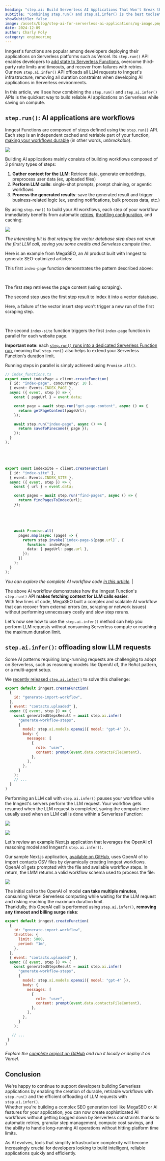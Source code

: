 ```yaml
---
heading: "step.ai: Build Serverless AI Applications That Won't Break the Bank"
subtitle: "Combining step.run() and step.ai.infer() is the best toolset to build reliable AI applications on Serverless while saving on compute."
showSubtitle: false
image: /assets/blog/step-ai-for-serverless-ai-applications/og-image.png
date: 2024-12-09
author: Charly Poly
category: engineering
---
```


Inngest's functions are popular among developers deploying their applications on Serverless platforms such as Vercel. Its `step.run()` API enables developers to [add state to Serverless Functions](https://www.youtube.com/watch?v=sDZ1HINJPgA), overcome third-party rate limits and timeouts, and recover from failures with retries.  
Our new `step.ai.infer()` API offloads all LLM requests to Inngest's infrastructure, removing all duration constraints when developing AI applications in Serverless environments.

In this article, we'll see how combining the `step.run()` and `step.ai.infer()` APIs is the quickest way to build reliable AI applications on Serverless while saving on compute.

## `step.run()`: AI applications are workflows

Inngest Functions are composed of steps defined using the `step.run()` API. Each step is an independent cached and retriable part of your function, [making your workflows durable](https://www.inngest.com/blog/durable-functions-a-visual-javascript-primer) (in other words, *unbreakable*).

![](/assets/blog/step-ai-for-serverless-ai-applications/step-run.png)

Building AI applications mainly consists of building workflows composed of 3 primary types of steps:

1. **Gather context for the LLM**: Retrieve data, generate embeddings, preprocess user data (ex, uploaded files)  
2. **Perform LLM calls**: single-shot prompts, prompt chaining, or agentic workflows  
3. **Process the generated results**: save the generated result and trigger business-related logic (ex, sending notifications, bulk process data, etc.)

By using `step.run()` to build your AI workflows, each step of your workflow immediately benefits from automatic [retries](https://www.inngest.com/docs/features/inngest-functions/error-retries/retries), [throttling configuration](https://www.inngest.com/docs/guides/throttling), and caching:

![](/assets/blog/step-ai-for-serverless-ai-applications/ai-workflow.png)

*The interesting bit is that retrying the vector database step does not rerun the first LLM call, saving you some credits and Serveless compute time.*

Here is an example from MegaSEO, an AI product built with Inngest to generate SEO-optimized articles:

<div className="flex gap-4">


<div className="max-w-64">

This first `index-page` function demonstrates the pattern described above:

<br />

The first step retrieves the page content (using scraping). 


The second step uses the first step result to index it into a vector database. 


Here, a failure of the vector insert step won't trigger a new run of the first scraping step.

<br />

The second `index-site` function triggers the first `index-page` function in parallel for each website page. 

**Important note**: each [`step.run()` runs into a dedicated Serverless Function run](https://www.inngest.com/blog/durable-functions-a-visual-javascript-primer#under-the-hood), meaning that `step.run()` also helps to extend your Serverless Function's duration limit.

Running steps in parallel is simply achieved using `Promise.all()`.

</div>


<div>

```typescript
// index_functions.ts
export const indexPage = client.createFunction(
  { id: "index-page", concurrency: 10 },
  { event: Events.INDEX_PAGE },
  async ({ event, step }) => {
    const { pageUrl } = event.data;

    const page = await step.run("get-page-content", async () => {
      return getPageContent(pageUrl);
    });

    await step.run("index-page", async () => {
      return saveToPinecone({ page });
    });
  }
);





export const indexSite = client.createFunction(
  { id: "index-site" },
  { event: Events.INDEX_SITE },
  async ({ event, step }) => {
    const { url } = event.data;

    const pages = await step.run("find-pages", async () => {
      return findPagesToIndex(url);
    });





    await Promise.all(
      pages.map(async (page) => {
        return step.invoke(`index-page-${page.url}`, {
          function: indexPage,
          data: { pageUrl: page.url },
        });
      })
    );
  }
);
```

</div>

</div>


*You can explore the complete AI workflow code [in this article](https://www.inngest.com/blog/next-generation-ai-workflows).* |


The above AI workflow demonstrates how the Inngest Function's `step.run()` API **makes fetching context for LLM calls easier**.  
With few lines of code, MegaSEO built a complex and scalable AI workflow that can recover from external errors (ex, scraping or network issues) without performing unnecessary costly and slow step reruns.

Let's now see how to use the `step.ai.infer()` method can help you perform LLM requests without consuming Serverless compute or reaching the maximum duration limit.

## `step.ai.infer()`: offloading slow LLM requests

Some AI patterns requiring long-running requests are challenging to adopt on Serverless, such as reasoning models like OpenAI o1, the ReAct pattern, or a multi-agent setup.

We [recently released `step.ai.infer()`](https://www.inngest.com/blog/ai-orchestration-with-agentkit-step-ai) to solve this challenge:

```javascript
export default inngest.createFunction(
  {
    id: "generate-import-workflow",
  },
  { event: "contacts.uploaded" },
  async ({ event, step }) => {
    const generatedStepsResult = await step.ai.infer(
      "generate-workflow-steps",
      {
        model: step.ai.models.openai({ model: "gpt-4" }),
        body: {
          messages: [
            {
              role: "user",
              content: prompt(event.data.contactsFileContent),
            },
          ],
        },
      }
    );
    // ...
  }
)
```

Performing an LLM call with `step.ai.infer()` pauses your workflow while the Inngest's servers perform the LLM request. Your workflow gets resumed when the LLM request is completed, saving the compute time usually used when an LLM call is done within a Serverless Function:

![](/assets/blog/step-ai-for-serverless-ai-applications/without-step-ai-infer.png)

![](/assets/blog/step-ai-for-serverless-ai-applications/with-step-ai-infer.png)

Let's review an example Next.js application that leverages the OpenAI o1 reasoning model and Inngest's `step.ai.infer()`.

Our sample Next.js application, [available on GitHub](https://github.com/inngest/vercel-ai-o1-preview-crm-agent/tree/step-ai), uses OpenAI o1 to import contacts CSV files by dynamically creating Inngest workflows. OpenAI o1 gets prompted with the file and available workflow steps. In return, the LMM returns a valid workflow schema used to process the file:  

![](/assets/blog/step-ai-for-serverless-ai-applications/nextjs-openai-o1-demo.jpg)

The initial call to the OpenAI o1 model **can take multiple minutes**, consuming Vercel Serverless computing while waiting for the LLM request and risking reaching the maximum duration limit.  
Thankfully, this OpenAI call is performed using `step.ai.infer()`, **removing any timeout and billing surge risks**:

```javascript
export default inngest.createFunction(
  {
    id: "generate-import-workflow",
    throttle: {
      limit: 5000,
      period: "1m",
    },
  },
  { event: "contacts.uploaded" },
  async ({ event, step }) => {
    const generatedStepsResult = await step.ai.infer(
      "generate-workflow-steps",
      {
        model: step.ai.models.openai({ model: "gpt-4" }),
        body: {
          messages: [
            {
              role: "user",
              content: prompt(event.data.contactsFileContent),
            },
          ],
        },
      }
    );

   // ...
 }
)
```

*Explore the [complete project on GitHub](https://github.com/inngest/vercel-ai-o1-preview-crm-agent/tree/step-ai) and run it locally or deploy it on Vercel.*

## Conclusion

We're happy to continue to support developers building Serverless applications by enabling the creation of durable, retriable workflows with `step.run()` and the efficient offloading of LLM requests with `step.ai.infer()`.  
Whether you're building a complex SEO generation tool like MegaSEO or AI features for your application, you can now create sophisticated AI workflows without getting bogged down by Serverless constraints thanks to automatic retries, granular step management, compute cost savings, and the ability to handle long-running AI operations without hitting platform time limits. 

As AI evolves, tools that simplify infrastructure complexity will become increasingly crucial for developers looking to build intelligent, reliable applications quickly and efficiently.  
